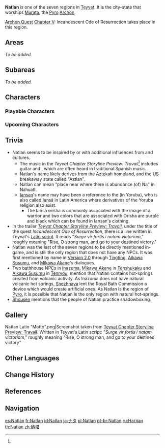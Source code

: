 {{RegionTabs}}
{{Upcoming}}
{{Region Infobox
|image              = 
|map                = Teyvat
|chapter            = Chapter V
|element            = Pyro
|archon             = Murata
|ideal              = War
|controlling_entity = 
}}
'''Natlan''' is one of the seven regions in [[Teyvat]]. It is the city-state that worships [[Murata]], the [[Pyro]] [[Archon]].

[[Archon Quest]] [[Chapter V]]: Incandescent Ode of Resurrection takes place in this region.

{{Quote|The rules of war are woven in the womb: the victors shall burn bright, while the losers must turn to ash. When the God of War shares this secret with the Traveler, it is because she has her reasons.|[[Dainsleif]]|Teyvat Chapter Storyline Preview: Travail<ref name="tcsp">YouTube: [https://youtu.be/TAlKhARUcoY Teyvat Chapter Storyline Preview: Travail]</ref>}}

==Areas==
''To be added.''

==Subareas==
''To be added.''

==Characters==
===Playable Characters===
{{Characters by Category Table|Playable Characters&Natlan Characters|noregion=1}}

===Upcoming Characters===
{{Characters by Category Table|Upcoming Characters&Natlan Characters|noregion=1}}

==Trivia==
* Natlan seems to be inspired by {{w|Pre-Columbian era|Pre-Columbian}} or {{w|Indigenous peoples of the Americas|Indigenous America}} with additional influences from {{w|Spain|Spanish}} and {{w|West Africa#African traditional|West African}} cultures.
** The music in the ''Teyvat Chapter Storyline Preview: Travail''<ref name="tcsp"/> includes guitar and {{w|castanets}}, which are often heard in traditional Spanish music.
**Natlan's name likely derives from the Aztekah homeland, and the US breakaway state called "Aztlan". 
** Natlan can mean "place near where there is abundance (of) Na" in Nahuatl.
** [[Iansan]]'s name may have been a reference to the {{w|Ọya|orisha Ọya-Iyansan}} (in Yoruba), who is also called Iansã in Latin America where derivatives of the Yoruba religion also exist.
*** The Iansã orisha is commonly associated with the image of a warrior and two colors that are associated with Orisha are purple and black which can be found in Iansan's clothing.
* In the trailer ''[[Teyvat Chapter Storyline Preview: Travail]]'', under the title of the quest ''Incandescent Ode of Resurrection'', there is a line written in Teyvat's [[Latin-Based Language|Latin script]]. It reads "''Surge vir fortis i natam victoriam''," roughly meaning "Rise, O strong man, and go to your destined victory."
* Natlan was the last of the seven regions to be directly mentioned in-game, and is still the only region that does not have any NPCs. It was first mentioned by name in [[Version 2.0]] through [[Tingting]], [[Aikawa Susumu]], and [[Mikawa Akane]]'s dialogues.
* Two bathhouse NPCs in [[Inazuma]], [[Mikawa Akane]] in [[Tenshukaku]] and [[Aikawa Susumu]] in [[Tenryou]], mention that Natlan contains hot-springs created from volcanic activity. As Inazuma does not have natural volcanic hot springs, [[Snezhnaya]] lent the Royal Bath Commission a device which would create artificial ones. As Natlan is the region of [[Pyro]], it is possible that Natlan is the only region with natural hot-springs.
* [[Shousen]] mentions that the people of Natlan practice shadowboxing.

==Gallery==
<gallery>
Natlan Latin "Motto".png|Screenshot taken from [[Teyvat Chapter Storyline Preview: Travail]]. Written in Teyvat's Latin script: "''Surge vir fortis i natam victoriam'',"  roughly meaning "Rise, O strong man, and go to your destined victory"
</gallery>

==Other Languages==
{{Other Languages|default_hidden = 1
|en      = Natlan
|zhs     = 纳塔
|zhs_rm  = Nàtǎ
|zht     = 納塔
|zht_rm  = Nàtǎ
|ja      = ナタ
|ja_rm   = Nata
|ko      = 나타
|ko_rm   = Nata
|es      = Natlan
|fr      = Natlan
|ru      = Натлан
|th      = Natlan
|vi      = Natlan
|de      = Natlan
|id      = Natlan
|pt      = Natlan
|tr      = Natlan
|it      = Natlan
}}

==Change History==
{{Change History|introduced=2.0}}

==References==
{{Reflist}}

==Navigation==
{{Area Navbox|Other}}

[[es:Natlán]]
[[fr:Natlan]]
[[id:Natlan]]
[[ja:ナタ]]
[[pl:Natlan]]
[[pt-br:Natlan]]
[[ru:Натлан]]
[[th:Natlan]]
[[zh:納塔]]